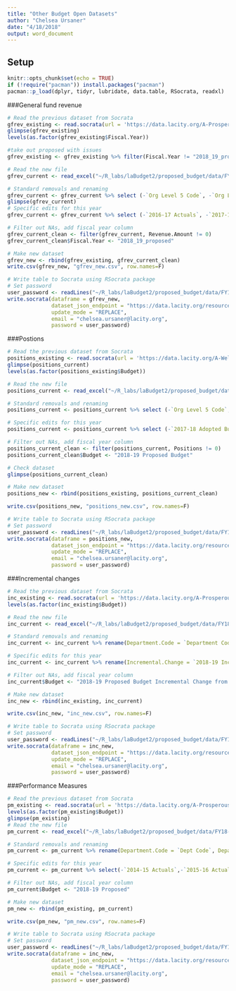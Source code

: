 ```yaml
---
title: "Other Budget Open Datasets"
author: "Chelsea Ursaner"
date: "4/18/2018"
output: word_document
---
```


## Setup

```r
knitr::opts_chunk$set(echo = TRUE)
if (!require("pacman")) install.packages("pacman")
pacman::p_load(dplyr, tidyr, lubridate, data.table, RSocrata, readxl)
```

###General fund revenue

```r
# Read the previous dataset from Socrata
gfrev_existing <- read.socrata(url = 'https://data.lacity.org/A-Prosperous-City/General-Fund-Revenue/qrkr-kfbh')
glimpse(gfrev_existing)
levels(as.factor(gfrev_existing$Fiscal.Year))

#take out proposed with issues
gfrev_existing <- gfrev_existing %>% filter(Fiscal.Year != "2018_19_proposed")

# Read the new file
gfrev_current <- read_excel("~/R_labs/laBudget2/proposed_budget/data/FY18-19/General Fund Revenue_1819Proposed.xlsx")

# Standard removals and renaming
gfrev_current <- gfrev_current %>% select (-`Org Level 5 Code`, -`Org Level 5 Name`) %>% rename(Dept.Code = `Dept Code`, Department.Name = `Dept Name`, Program.Code = `Prog Code`, Program.Name = `Prog Name` , Fund.Code = `Fund Code`, Fund.Name = `Fund Name`, Account.Code = `Account Code`, Account.Name = `Account Name`)
glimpse(gfrev_current)
# Specific edits for this year
gfrev_current <- gfrev_current %>% select (-`2016-17 Actuals`, -`2017-18 Adopted Budget`, -`2017-18 Estimates`) %>% rename(Revenue.Amount = `2018-19 Proposed`)

# Filter out NAs, add fiscal year column
gfrev_current_clean <- filter(gfrev_current, Revenue.Amount != 0)
gfrev_current_clean$Fiscal.Year <- "2018_19_proposed"

# Make new dataset
gfrev_new <- rbind(gfrev_existing, gfrev_current_clean)
write.csv(gfrev_new, "gfrev_new.csv", row.names=F)

# Write table to Socrata using RSocrata package
# Set password
user_password <- readLines("~/R_labs/laBudget2/proposed_budget/data/FY18-19/password.txt")
write.socrata(dataframe = gfrev_new,
              dataset_json_endpoint = "https://data.lacity.org/resource/4bp6-ts79.json",
              update_mode = "REPLACE",
              email = "chelsea.ursaner@lacity.org",
              password = user_password)
```

###Postions
```r
# Read the previous dataset from Socrata
positions_existing <- read.socrata(url = 'https://data.lacity.org/A-Well-Run-City/Positions/46qe-t7np')
glimpse(positions_current)
levels(as.factor(positions_existing$Budget))

# Read the new file
positions_current <- read_excel("~/R_labs/laBudget2/proposed_budget/data/FY18-19/Positions_1819Proposed.xlsx")

# Standard removals and renaming
positions_current <- positions_current %>% select (-`Org Level 5 Code`, -`Org Level 5 Name`) %>% rename(Department.Code = `Dept Code`, Department.Name = `Dept Name`, Program.Code = `Prog Code`, Program.Name = `Prog Name` , Fund.Code = `Fund Code`, Source.Fund.Code = `Source Fund Code`, Source.Fund.Name = `Source Fund Name`, Account.Code = `Account Code`, Account.Name = `Account Name`)

# Specific edits for this year
positions_current <- positions_current %>% select (-`2017-18 Adopted Budget`) %>% rename(Positions = `2018-19 Proposed`)

# Filter out NAs, add fiscal year column
positions_current_clean <- filter(positions_current, Positions != 0)
positions_current_clean$Budget <- "2018-19 Proposed Budget"

# Check dataset
glimpse(positions_current_clean)

# Make new dataset
positions_new <- rbind(positions_existing, positions_current_clean)

write.csv(positions_new, "positions_new.csv", row.names=F)

# Write table to Socrata using RSocrata package
# Set password
user_password <- readLines("~/R_labs/laBudget2/proposed_budget/data/FY18-19/password.txt")
write.socrata(dataframe = positions_new,
              dataset_json_endpoint = "https://data.lacity.org/resource/n8bu-i9tg.json",
              update_mode = "REPLACE",
              email = "chelsea.ursaner@lacity.org",
              password = user_password)
```

###Incremental changes
```r
# Read the previous dataset from Socrata
inc_existing <- read.socrata(url = 'https://data.lacity.org/A-Prosperous-City/General-City-Budget-Incremental-Changes/k4k6-bwwv')
levels(as.factor(inc_existing$Budget))

# Read the new file
inc_current <- read_excel("~/R_labs/laBudget2/proposed_budget/data/FY18-19/Budget Requests Detail_Sec2_1819Proposed.xlsx")

# Standard removals and renaming
inc_current <- inc_current %>% rename(Department.Code = `Department Code`, Department.Name = `Department Name`, Program.Code = `Program Code`, Program.Name = `Program Name` , Fund.Code = `Fund Code`, Fund.Name = `Fund Name`, Source.Fund.Code = `Source Fund Code`, Source.Fund.Name = `Source Fund Name`, Budget.Request.Description = `Budget Request Description`, Budget.Request.Category = `Budget Request Category`, Account.Code = `Budget Object Code`, Account.Name = `Audit Budget Object Name`, One.Time..01....On.going..BB. = `One Time/ On-going`)

# Specific edits for this year
inc_current <- inc_current %>% rename(Incremental.Change = `2018-19 Incremental change from 2017-18 Adopted Budget`)

# Filter out NAs, add fiscal year column
inc_current$Budget <- "2018-19 Proposed Budget Incremental Change from 2017-18 Adopted"

# Make new dataset
inc_new <- rbind(inc_existing, inc_current)

write.csv(inc_new, "inc_new.csv", row.names=F)

# Write table to Socrata using RSocrata package
# Set password
user_password <- readLines("~/R_labs/laBudget2/proposed_budget/data/FY18-19/password.txt")
write.socrata(dataframe = inc_new,
              dataset_json_endpoint = "https://data.lacity.org/resource/9cw2-457h.json",
              update_mode = "REPLACE",
              email = "chelsea.ursaner@lacity.org",
              password = user_password)
```

###Performance Measures
```r
# Read the previous dataset from Socrata
pm_existing <- read.socrata(url = 'https://data.lacity.org/A-Prosperous-City/Performance-Measures/bywz-284j')
levels(as.factor(pm_existing$Budget))
glimpse(pm_existing)
# Read the new file
pm_current <- read_excel("~/R_labs/laBudget2/proposed_budget/data/FY18-19/Performance Measures_1819Proposed.xlsx")

# Standard removals and renaming
pm_current <- pm_current %>% rename(Department.Code = `Dept Code`, Department.Name = `Department Name`, SubDept.Code = `Org Level 5 Code`, SubDept.Name = `Org Level 5 Name`, Program.Code = `Prog Code`, Program.Name = `Program Name` , Performance.Measure.Code = `PM Code`, Performance.Measure.Name = `Performance Measure Name`, Unit = `Unit/Value`)

# Specific edits for this year
pm_current <- pm_current %>% select(-`2014-15 Actuals`,-`2015-16 Actuals`,-`2016-17 Actuals`, -`2017-18 Adopted Budget`, -`2017-18 Estimates`) %>% rename(Performance.Measure.Amount = `2018-19 Proposed`)

# Filter out NAs, add fiscal year column
pm_current$Budget <- "2018-19 Proposed"

# Make new dataset
pm_new <- rbind(pm_existing, pm_current)

write.csv(pm_new, "pm_new.csv", row.names=F)

# Write table to Socrata using RSocrata package
# Set password
user_password <- readLines("~/R_labs/laBudget2/proposed_budget/data/FY18-19/password.txt")
write.socrata(dataframe = inc_new,
              dataset_json_endpoint = "https://data.lacity.org/resource/s7t9-7smw.json",
              update_mode = "REPLACE",
              email = "chelsea.ursaner@lacity.org",
              password = user_password)
```

